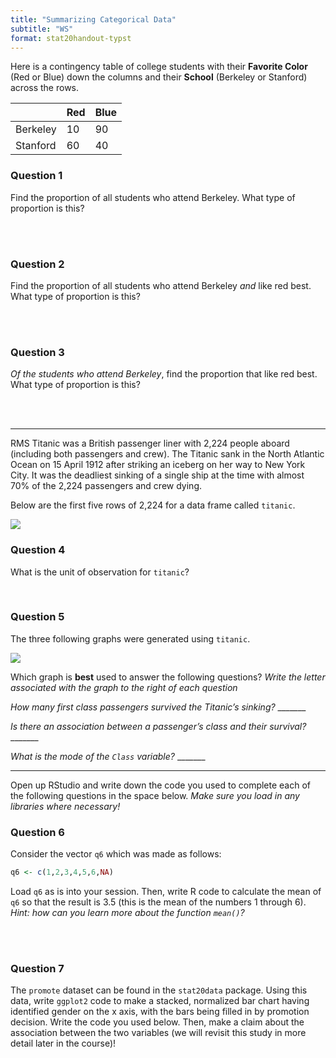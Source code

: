 ```yaml
---
title: "Summarizing Categorical Data"
subtitle: "WS"
format: stat20handout-typst
---
```


Here is a contingency table of college students with their **Favorite Color** (Red or Blue) down the columns and their **School** (Berkeley or Stanford) across the rows.


|             | Red          |         Blue   |
| ----------- | ----------- | ----------- |
| Berkeley      | 10      |          90     |
| Stanford   | 60        |      40         |

### Question 1

Find the proportion of all students who attend Berkeley. What type of proportion is this?

\   
\   

### Question 2

Find the proportion of all students who attend Berkeley *and* like red best. What type of proportion is this?

\   
\   

### Question 3

*Of the students who attend Berkeley*, find the proportion that like red best. What type of proportion is this?

\   
\  


* * *

RMS Titanic was a British passenger liner with 2,224 people aboard (including both passengers and crew). The Titanic sank in the North Atlantic Ocean on 15 April 1912 after striking an iceberg on her way to New York City. It was the deadliest sinking of a single ship at the time with almost 70% of the 2,224 passengers and crew dying.


Below are the first five rows of 2,224 for a data frame called `titanic`.

![](images/df.png)

### Question 4

What is the unit of observation for `titanic`?

\   

### Question 5

The three following graphs were generated using `titanic`.

![](images/graphs.png)

Which graph is **best** used to answer the following questions? *Write the letter associated with the graph to the right of each question*

*How many first class passengers survived the Titanic's sinking?* _______

*Is there an association between a passenger's class and their survival?* _______

*What is the mode of the `Class` variable?* _______


* * *

Open up RStudio and write down the code you used to complete each of the following questions in the space below. *Make sure you load in any libraries where necessary!*

### Question 6

Consider the vector `q6` which was made as follows:

```r
q6 <- c(1,2,3,4,5,6,NA)
```

Load `q6` as is into your session. Then, write R code to calculate the mean of `q6` so that the result is 3.5 (this is the mean of the numbers 1 through 6). *Hint: how can you learn more about the function `mean()`?*

\   
\   

### Question 7

The `promote` dataset can be found in the `stat20data` package. Using this data, write `ggplot2` code to make a stacked, normalized bar chart having identified gender on the x axis, with the bars being filled in by promotion decision. Write the code you used below. Then, make a claim about the association between the two variables (we will revisit this study in more detail later in the course)!



